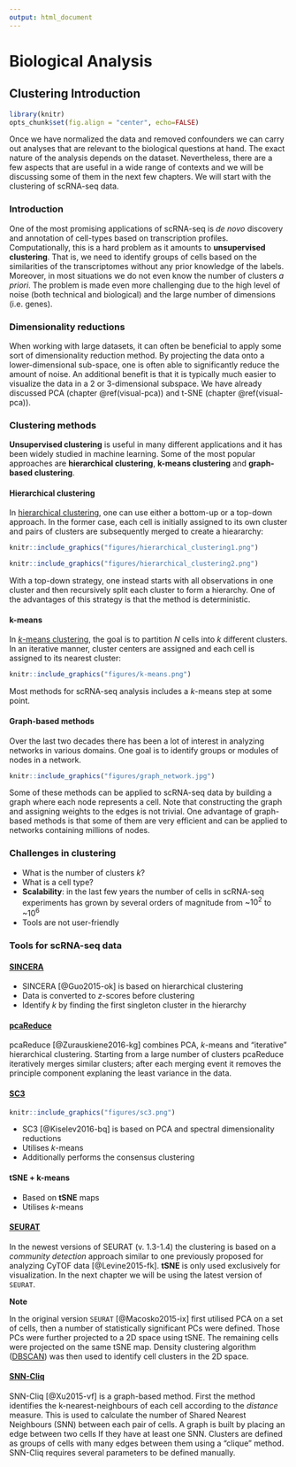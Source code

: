 ```yaml
---
output: html_document
---
```


# Biological Analysis

## Clustering Introduction

```r
library(knitr)
opts_chunk$set(fig.align = "center", echo=FALSE)
```

Once we have normalized the data and removed confounders we can carry out analyses that are relevant to the biological questions at hand. The exact nature of the analysis depends on the dataset. Nevertheless, there are a few aspects that are useful in a wide range of contexts and we will be discussing some of them in the next few chapters. We will start with the clustering of scRNA-seq data.

### Introduction

One of the most promising applications of scRNA-seq is _de novo_ discovery
and annotation of cell-types based on transcription
profiles. Computationally, this is a hard problem as it amounts to
__unsupervised clustering__. That is, we need to identify groups of
cells based on the similarities of the transcriptomes without any
prior knowledge of the labels. Moreover, in most situations we do not even know the number of clusters _a priori_. The problem is made even more challenging
due to the high level of noise (both technical and biological) and the large number of dimensions
(i.e. genes). 

### Dimensionality reductions

When working with large datasets, it can often be beneficial to apply
some sort of dimensionality reduction method. By projecting
the data onto a lower-dimensional sub-space, one is often able to
significantly reduce the amount of noise. An additional benefit is
that it is typically much easier to visualize the data in a 2 or
3-dimensional subspace. We have already discussed PCA (chapter \@ref(visual-pca)) and t-SNE (chapter \@ref(visual-pca)).

### Clustering methods

__Unsupervised clustering__ is useful in many different applications and
it has been widely studied in machine learning. Some of the most
popular approaches are __hierarchical clustering__, __k-means clustering__ and __graph-based clustering__.

#### Hierarchical clustering

In [hierarchical clustering](https://en.wikipedia.org/wiki/Hierarchical_clustering), one can use either a bottom-up or a
top-down approach. In the former case, each cell is initially assigned to
its own cluster and pairs of clusters are subsequently merged to
create a hieararchy:

```r
knitr::include_graphics("figures/hierarchical_clustering1.png")
```

```r
knitr::include_graphics("figures/hierarchical_clustering2.png")
```

With a top-down strategy, one instead starts with
all observations in one cluster and then recursively split each
cluster to form a hierarchy. One of the
advantages of this strategy is that the method is deterministic.

#### k-means

In [_k_-means clustering](https://en.wikipedia.org/wiki/K-means_clustering), the goal is to partition _N_ cells into _k_
different clusters. In an iterative manner, cluster centers are
assigned and each cell is assigned to its nearest cluster:

```r
knitr::include_graphics("figures/k-means.png")
```

Most methods for scRNA-seq analysis includes a _k_-means step at some point.

#### Graph-based methods

Over the last two decades there has been a lot of interest in
analyzing networks in various domains. One goal is to identify groups
or modules of nodes in a network.

```r
knitr::include_graphics("figures/graph_network.jpg")
```

Some of these methods can be applied
to scRNA-seq data by building a graph where each node represents a cell. Note that constructing the graph and assigning weights to the edges is not trivial. One advantage of graph-based methods is that some of them are very efficient and can be applied to networks containing millions of nodes.

### Challenges in clustering

* What is the number of clusters _k_?
* What is a cell type?
* __Scalability__: in the last few years the number of cells in scRNA-seq experiments has grown by several orders of magnitude from ~$10^2$ to ~$10^6$
* Tools are not user-friendly

### Tools for scRNA-seq data

#### [SINCERA](https://research.cchmc.org/pbge/sincera.html)

* SINCERA [@Guo2015-ok] is based on hierarchical clustering
* Data is converted to _z_-scores before clustering
* Identify _k_ by finding the first singleton cluster in the hierarchy

#### [pcaReduce](https://github.com/JustinaZ/pcaReduce)

pcaReduce [@Zurauskiene2016-kg] combines PCA, _k_-means and “iterative” hierarchical clustering. Starting from a large number of clusters pcaReduce iteratively merges similar clusters; after each merging event it removes the principle component explaning the least variance in the data.

#### [SC3](http://bioconductor.org/packages/SC3/)

```r
knitr::include_graphics("figures/sc3.png")
```

* SC3 [@Kiselev2016-bq] is based on PCA and spectral dimensionality reductions
* Utilises _k_-means
* Additionally performs the consensus clustering

#### tSNE + k-means

* Based on __tSNE__ maps
* Utilises _k_-means

#### [SEURAT](https://github.com/satijalab/seurat)

In the newest versions of SEURAT (v. 1.3-1.4) the clustering is based on a _community detection_ approach similar to one previously proposed for analyzing CyTOF data [@Levine2015-fk]. __tSNE__ is only used exclusively for visualization. In the next chapter we will be using the latest version of `SEURAT`.

__Note__ 

In the original version `SEURAT` [@Macosko2015-ix] first utilised PCA on a set of cells, then a number of statistically significant PCs were defined. Those PCs were further projected to a 2D space using tSNE. The remaining cells were projected on the same tSNE map. Density clustering algorithm ([DBSCAN](https://en.wikipedia.org/wiki/DBSCAN)) was then used to identify cell clusters in the 2D space.

#### [SNN-Cliq](http://bioinfo.uncc.edu/SNNCliq/)

SNN-Cliq [@Xu2015-vf] is a graph-based method. First the method identifies the k-nearest-neighbours of each cell according to the _distance_ measure. This is used to calculate the number of Shared Nearest Neighbours (SNN) between each pair of cells. A graph is built by placing an edge between two cells If they have at least one SNN. Clusters are defined as groups of cells with many edges between them using a "clique" method. SNN-Cliq requires several parameters to be defined manually.
